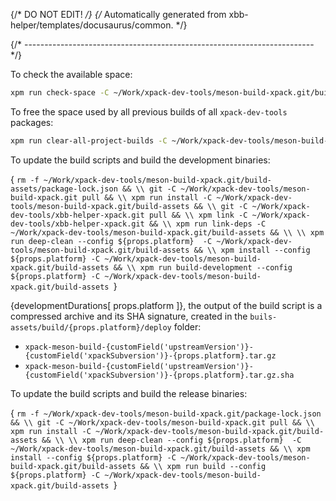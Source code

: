 {/* DO NOT EDIT! */}
{/* Automatically generated from xbb-helper/templates/docusaurus/common. */}




{/* ------------------------------------------------------------------------ */}

To check the available space:

```sh
xpm run check-space -C ~/Work/xpack-dev-tools/meson-build-xpack.git/build-assets
```

To free the space used by all previous builds of all `xpack-dev-tools` packages:

```sh
xpm run clear-all-project-builds -C ~/Work/xpack-dev-tools/meson-build-xpack.git/build-assets
```

To update the build scripts and build the development binaries:

<CodeBlock language="sh"> {
`rm -f ~/Work/xpack-dev-tools/meson-build-xpack.git/build-assets/package-lock.json && \\
git -C ~/Work/xpack-dev-tools/meson-build-xpack.git pull && \\
xpm run install -C ~/Work/xpack-dev-tools/meson-build-xpack.git/build-assets && \\
git -C ~/Work/xpack-dev-tools/xbb-helper-xpack.git pull && \\
xpm link -C ~/Work/xpack-dev-tools/xbb-helper-xpack.git && \\
xpm run link-deps -C ~/Work/xpack-dev-tools/meson-build-xpack.git/build-assets && \\
\\
xpm run deep-clean --config ${props.platform}  -C ~/Work/xpack-dev-tools/meson-build-xpack.git/build-assets && \\
xpm install --config ${props.platform} -C ~/Work/xpack-dev-tools/meson-build-xpack.git/build-assets && \\
xpm run build-development --config ${props.platform} -C ~/Work/xpack-dev-tools/meson-build-xpack.git/build-assets
`} </CodeBlock>

{developmentDurations[ props.platform ]}, the output of the build script is a compressed
archive and its SHA signature, created in
the <code>buils-assets/build/{props.platform}/deploy</code> folder:

* <code>xpack-meson-build-{customField('upstreamVersion')}-{customField('xpackSubversion')}-{props.platform}.tar.gz</code>
* <code>xpack-meson-build-{customField('upstreamVersion')}-{customField('xpackSubversion')}-{props.platform}.tar.gz.sha</code>

To update the build scripts and build the release binaries:

<CodeBlock language="sh"> {
`rm -f ~/Work/xpack-dev-tools/meson-build-xpack.git/package-lock.json && \\
git -C ~/Work/xpack-dev-tools/meson-build-xpack.git pull && \\
xpm run install -C ~/Work/xpack-dev-tools/meson-build-xpack.git/build-assets && \\
\\
xpm run deep-clean --config ${props.platform}  -C ~/Work/xpack-dev-tools/meson-build-xpack.git/build-assets && \\
xpm install --config ${props.platform} -C ~/Work/xpack-dev-tools/meson-build-xpack.git/build-assets && \\
xpm run build --config ${props.platform} -C ~/Work/xpack-dev-tools/meson-build-xpack.git/build-assets
`} </CodeBlock>
